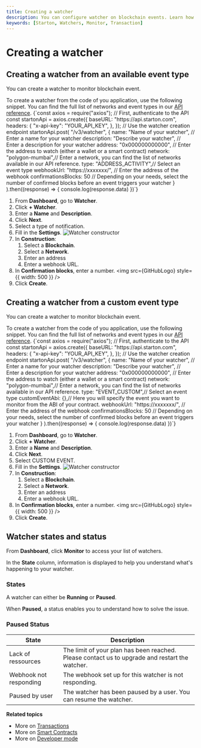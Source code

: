```yaml
---
title: Creating a watcher
description: You can configure watcher on blockchain events. Learn how to create a watcher.
keywords: [Starton, Watchers, Monitor, Transaction]
---
```



# Creating a watcher


## Creating a watcher from an available event type

You can create a watcher to monitor blockchain event.

<Tabs>
<TabItem value="code" label="From Code">
To create a watcher from the code of you application, use the following snippet.
You can find the full list of networks and event types in our <a href="https://docs.starton.com/api-reference">API reference</a>.

<CodeBlock language="jsx" showLineNumbers>
{`const axios = require("axios");
// First, authenticate to the API
const startonApi = axios.create({
  baseURL: "https://api.starton.com",
  headers: {
    "x-api-key": "YOUR_API_KEY",
  },
});
// Use the watcher creation endpoint
startonApi.post(
    "/v3/watcher",
    {
        name: "Name of your watcher", // Enter a name for your watcher
        description: "Describe your watcher", // Enter a description for your watcher
        address: "0x000000000000", // Enter the address to watch (either a wallet or a smart contract)
        network: "polygon-mumbai",// Enter a network, you can find the list of networks available in our API reference.
        type: "ADDRESS_ACTIVITY",// Select an event type
        webhookUrl: "https://xxxxxxx/", // Enter the address of the webhook
        confirmationsBlocks: 50 // Depending on your needs, select the number of confirmed blocks before an event triggers your watcher
    }
).then((response) => {
    console.log(response.data)
})`}
</CodeBlock>
</TabItem>
<TabItem value="dashboard" label="From Webapp">

1. From **Dashboard**, go to **Watcher**.
1. Click **+ Watcher**.
1. Enter a **Name** and **Description**.
1. Click **Next**.
1. Select a type of notification.
1. Fill in the **Settings**.
   ![Watcher constructor](src/constructorwatcher.png)
1. In **Construction**:
    1. Select a **Blockchain**.
    1. Select a **Network**.
    1. Enter an address
    1. Enter a webhook URL.
1. In **Confirmation blocks**, enter a number.
    <img src={GitHubLogo} style={{ width: 500 }} />
1. Click **Create**.

</TabItem>
</Tabs>

## Creating a watcher from a custom event type

You can create a watcher to monitor blockchain event.

<Tabs>
<TabItem value="code" label="From Code">
To create a watcher from the code of you application, use the following snippet.
You can find the full list of networks and event types in our <a href="https://docs.starton.com/api-reference">API reference</a>.

<CodeBlock language="jsx" showLineNumbers>
{`const axios = require("axios");
// First, authenticate to the API
const startonApi = axios.create({
  baseURL: "https://api.starton.com",
  headers: {
    "x-api-key": "YOUR_API_KEY",
  },
});
// Use the watcher creation endpoint
startonApi.post(
    "/v3/watcher",
    {
        name: "Name of your watcher", // Enter a name for your watcher
        description: "Describe your watcher", // Enter a description for your watcher
        address: "0x000000000000", // Enter the address to watch (either a wallet or a smart contract)
        network: "polygon-mumbai",// Enter a network, you can find the list of networks available in our API reference.
        type: "EVENT_CUSTOM",// Select an event type
        customEventAbi: {},// Here you will specify the event you want to monitor from the ABI of your contract. 
        webhookUrl: "https://xxxxxxx/", // Enter the address of the webhook
        confirmationsBlocks: 50 // Depending on your needs, select the number of confirmed blocks before an event triggers your watcher
    }
).then((response) => {
    console.log(response.data)
})`}
</CodeBlock>
</TabItem>
<TabItem value="dashboard" label="From Webapp">

1. From **Dashboard**, go to **Watcher**.
1. Click **+ Watcher**.
1. Enter a **Name** and **Description**.
1. Click **Next**.
1. Select CUSTOM EVENT.
1. Fill in the **Settings**.
   ![Watcher constructor](src/constructorwatchercustom.png)
1. In **Construction**:
   1. Select a **Blockchain**.
   1. Select a **Network**.
   1. Enter an address
   1. Enter a webhook URL.
1. In **Confirmation blocks**, enter a number.
   <img src={GitHubLogo} style={{ width: 500 }} />
1. Click **Create**.

</TabItem>
</Tabs>


## Watcher states and status

From **Dashboard**, click **Monitor** to access your list of watchers.

In the **State** column, information is displayed to help you understand what's happening to your watcher.

### States

A watcher can either be **Running** or **Paused**.

When **Paused**, a status enables you to understand how to solve the issue.

### Paused Status

| State                  | Description                                                                                    |
| ---------------------- | ---------------------------------------------------------------------------------------------- |
| Lack of ressources     | The limit of your plan has been reached. Please contact us to upgrade and restart the watcher. |
| Webhook not responding | The webhook set up for this watcher is not responding.                                         |
| Paused by user         | The watcher has been paused by a user. You can resume the watcher.                             |

**Related topics**

-   More on [Transactions](/Transactions/creating-a-transaction.mdx)
-   More on [Smart Contracts](/Smart-contract/understanding-smart-contracts.md)
-   More on [Developer mode](/Developer/Discovering-coding-interface.md)
